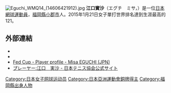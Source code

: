 [[File:Eguchi_WMQ14_(14606421912).jpg|thumb]]
'''江口實沙'''（エグチ　ミサ，{{bd|1992年|4月18日}}）是一位[[日本|日本]][[網球|網球]][[運動員|運動員]]，[[福岡縣|福岡縣]][[小郡市|小郡市]]人。2015年1月21日女子單打世界排名達到生涯最高的121。

== 外部連結 ==
{{Commonscat|Misa Eguchi}}
* {{WTA|14266}}
* {{ITF Profile|id=100081800}}
* [http://www.fedcup.com/en/players/player/profile.aspx?playerid=100081800 Fed Cup - Player profile - Misa EGUCHI (JPN)] {{Wayback|url=http://www.fedcup.com/en/players/player/profile.aspx?playerid=100081800 |date=20160305060837 }}
* [http://www.jta-tennis.or.jp/players_manage/female/jta_player_disp.php?seq_id=232 プレーヤー:江口　実沙 - 日本テニス協会公式サイト] {{Ja icon}}

{{DEFAULTSORT:Eguchi, Misa}}

[[Category:日本女子网球运动员|Category:日本女子网球运动员]]
[[Category:日本亞洲運動會銅牌得主|Category:日本亞洲運動會銅牌得主]]
[[Category:福岡縣出身人物|Category:福岡縣出身人物]]

{{Japan-sport-bio-stub}}
{{Tennis-bio-stub}}